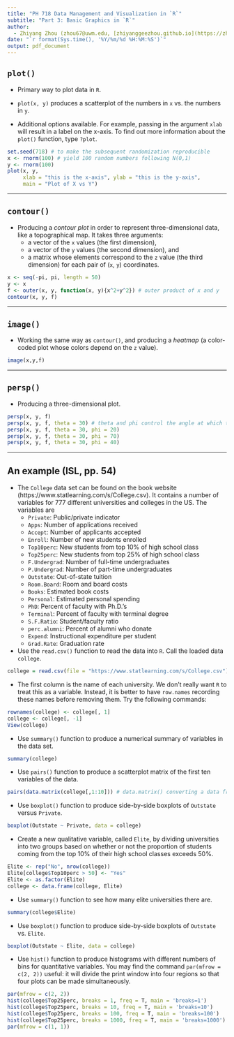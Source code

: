 ```yaml
---
title: "PH 718 Data Management and Visualization in `R`"
subtitle: "Part 3: Basic Graphics in `R`"
author: 
  - Zhiyang Zhou (zhou67@uwm.edu, [zhiyanggeezhou.github.io](https://zhiyanggeezhou.github.io/))
date: "`r format(Sys.time(), '%Y/%m/%d %H:%M:%S')`"
output: pdf_document
---
```


## `plot()`

- Primary way to plot data in `R`. 

- `plot(x, y)` produces a scatterplot of the numbers in `x` vs. the numbers in `y`. 

- Additional options available. For example,
passing in the argument `xlab` will result in a label on the x-axis. To find out more information about the `plot()` function,
type `?plot`.

```r
set.seed(718) # to make the subsequent randomization reproducible
x <- rnorm(100) # yield 100 random numbers following N(0,1)
y <- rnorm(100)
plot(x, y, 
     xlab = "this is the x-axis", ylab = "this is the y-axis", 
     main = "Plot of X vs Y")
```

---

## `contour()`

- Producing a *contour plot* in order to represent three-dimensional data,
like a topographical map.
It takes three arguments:
  - a vector of the `x` values (the first dimension),
  - a vector of the `y` values (the second dimension), and
  - a matrix whose elements correspond to the `z` value (the third dimension)
for each pair of (`x`, `y`) coordinates.

```r
x <- seq(-pi, pi, length = 50)
y <- x
f <- outer(x, y, function(x, y){x^2+y^2}) # outer product of x and y
contour(x, y, f)
```

---

## `image()`

- Working the same way as `contour()`, 
and producing a *heatmap*
(a color-coded plot whose colors depend on the `z` value).

```r
image(x,y,f)
```

---

## `persp()`

- Producing a three-dimensional plot.

```r
persp(x, y, f)
persp(x, y, f, theta = 30) # theta and phi control the angle at which the plot is viewed
persp(x, y, f, theta = 30, phi = 20)
persp(x, y, f, theta = 30, phi = 70)
persp(x, y, f, theta = 30, phi = 40)
```

---

## An example (ISL, pp. 54)

- The `College` data set can be found on the book website (https://www.statlearning.com/s/College.csv).
It contains a number of variables for 777 different universities and colleges in the US.
The variables are
  - `Private`: Public/private indicator
  - `Apps`: Number of applications received
  - `Accept`: Number of applicants accepted
  - `Enroll`: Number of new students enrolled
  - `Top10perc`: New students from top 10% of high school class
  - `Top25perc`: New students from top 25% of high school class
  - `F.Undergrad`: Number of full-time undergraduates
  - `P.Undergrad`: Number of part-time undergraduates
  - `Outstate`: Out-of-state tuition
  - `Room.Board`: Room and board costs
  - `Books`: Estimated book costs
  - `Personal`: Estimated personal spending
  - `PhD`: Percent of faculty with Ph.D.'s
  - `Terminal`: Percent of faculty with terminal degree
  - `S.F.Ratio`: Student/faculty ratio
  - `perc.alumni`: Percent of alumni who donate
  - `Expend`: Instructional expenditure per student
  - `Grad.Rate`: Graduation rate

- Use the `read.csv()` function to read the data into `R`.
Call the loaded data `college`.
```r
college = read.csv(file = "https://www.statlearning.com/s/College.csv")
```

- The first column is the name of each university.
We don't really want `R` to treat this as a variable.
Instead,
it is better to have `row.names` recording these names
before removing them.
Try the following commands:
```r
rownames(college) <- college[, 1]
college <- college[, -1]
View(college)
```

- Use `summary()` function to produce a numerical summary of variables in the data set.
```r
summary(college)
```

- Use `pairs()` function to produce a scatterplot matrix of the first ten variables of the data.
```r
pairs(data.matrix(college[,1:10])) # data.matrix() converting a data frame to a numeric matrix
```

- Use `boxplot()` function to produce side-by-side boxplots of `Outstate` versus `Private`.
```r
boxplot(Outstate ~ Private, data = college)
```

- Create a new qualitative variable, called `Elite`,
by dividing universities into two groups based on whether or not the proportion
of students coming from the top 10% of their high school classes exceeds 50%.
```r
Elite <- rep("No", nrow(college))
Elite[college$Top10perc > 50] <- "Yes"
Elite <- as.factor(Elite)
college <- data.frame(college, Elite)
```

- Use `summary()` function to see how many elite universities there are.
```r
summary(college$Elite)
```

- Use `boxplot()` function to produce side-by-side boxplots of `Outstate` vs. `Elite`.
```r
boxplot(Outstate ~ Elite, data = college)
```

- Use `hist()` function to produce histograms with different numbers of bins for quantitative variables.
You may find the command `par(mfrow = c(2, 2))` useful:
it will divide the print window into four regions so that four plots can be made simultaneously.
```r
par(mfrow = c(2, 2))
hist(college$Top25perc, breaks = 1, freq = T, main = 'breaks=1')
hist(college$Top25perc, breaks = 10, freq = T, main = 'breaks=10')
hist(college$Top25perc, breaks = 100, freq = T, main = 'breaks=100')
hist(college$Top25perc, breaks = 1000, freq = T, main = 'breaks=1000')
par(mfrow = c(1, 1))
```

